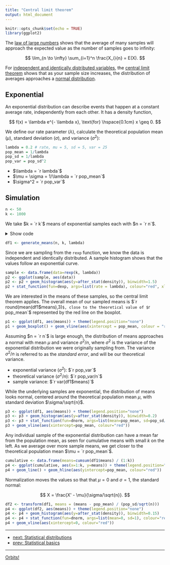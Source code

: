 ```yaml
---
title: "Central limit theorem"
output: html_document
---
```


```r
knitr::opts_chunk$set(echo = TRUE)
library(ggplot2)
```

The [law of large numbers][1] shows that the average of many samples will approach the expected value as the number of samples goes to infinity:

$$
\lim_{n \to \infty} \sum_{i=1}^n \frac{X_i}{n} = E(X).
$$

For [independent and identically distributed variables][2], the [central limit theorem][3] shows that as your sample size increases, the distribution of averages approaches a [normal distribution][4].

## Exponential

An exponential distribution can describe events that happen at a constant average rate, independently from each other. It has a density function,

$$
f(x) = \lambda e^{- \lambda x}, \text{for} \hspace{0.1cm} x \geq 0.
$$

We define our rate parameter ($\lambda$), calculate the theoretical population mean ($\mu$), standard deviation ($\sigma$), and variance ($\sigma^2$):

```r
lambda = 0.2 # rate, mu = 5, sd = 5, var = 25
pop_mean = 1/lambda
pop_sd = 1/lambda
pop_var = pop_sd^2
```

- $\lambda = `r lambda`$
- $\mu = \sigma = 1/\lambda = `r pop_mean`$
- $\sigma^2 = `r pop_var`$

## Simulation

```r
n <- 50
k <- 1000
```

We take $k = `r k`$ means of exponential samples each with $n = `r n`$.

<details>
<summary>Show code</summary>
```r
#' n: # number of rexp samples for each mean
#' k: # number of means
generate_means <- function(n, k, lambda) {
  #' collect k means, each with n samples, in an array
  sample_means = NULL
  for (i in 1:k) sample_means = c(sample_means, mean(rexp(n, lambda)))
  means_df <- data.frame(means = sample_means)
  means_df
}
```
</details>

```r
df1 <- generate_means(n, k, lambda)
```

Since we are sampling from the `rexp` function, we know the data is independent and identically distributed. A sample histogram shows that the values follow an exponential curve.

```r
sample <- data.frame(data=rexp(k, lambda))
p2 <- ggplot(sample, aes(data))
p2 <- p2 + geom_histogram(aes(y=after_stat(density)), binwidth=1.5)
p2 + stat_function(fun=dexp, args=list(rate = lambda), colour="red", xlim=c(0, max(sample$data)))
```

We are interested in the means of these samples, so the central limit theorem applies. The overall mean of our sampled means is $`r round(mean(df1$means),3)`$, close to the theoretical value of $`r pop_mean`$ represented by the red line on the boxplot.

```r
p1 <- ggplot(df1, aes(means)) + theme(legend.position="none")
p1 + geom_boxplot() + geom_vline(aes(xintercept = pop_mean, colour = "red"))
```

Assuming $n = `r n`$ is large enough, the distribution of means approaches a normal with mean $\mu$ and variance $\sigma^2/n$, where $\sigma^2$ is the variance of the exponential distribution we were originally sampling from. The variance $\sigma^2/n$ is referred to as the *standard error*, and will be our theoretical variance.

- exponential variance ($\sigma^2$): $`r pop_var`$
- theoretical variance ($\sigma^2/n$): $`r pop_var/n`$
- sample variance: $`r var(df1$means)`$

While the underlying samples are exponential, the distribution of means looks normal, centered around the theoretical population mean $\mu$, with standard deviation $\sigma/\sqrt{n}$.

```r
p3 <- ggplot(df1, aes(means)) + theme(legend.position="none")
p3 <- p3 + geom_histogram(aes(y=after_stat(density)), binwidth=0.2)
p3 <- p3 + stat_function(fun=dnorm, args=list(mean=pop_mean, sd=pop_sd/sqrt(n)), colour="red")
p3 + geom_vline(aes(xintercept=pop_mean, colour="red"))
```

Any individual sample of the exponential distribution can have a mean far from the population mean, as seen for cumulative means with small $k$ on the left. As we average over more sample means, we get closer to the theoretical population mean $\mu = `r pop_mean`$.

```r
cumulative <- data.frame(means=cumsum(df1$means) / (1:k))
p4 <- ggplot(cumulative, aes(x=1:k, y=means)) + theme(legend.position="none")
p4 + geom_line() + geom_hline(aes(yintercept=pop_mean, colour="red"))
```

Normalization moves the values so that that $\mu = 0$ and $\sigma = 1$, the standard normal:

$$
X = \frac{X' - \mu}{\sigma/\sqrt{n}}.
$$

```r
df2 <- transform(df1, means = (means - pop_mean) / (pop_sd/sqrt(n)))
p4 <- ggplot(df2, aes(means)) + theme(legend.position="none")
p4 <- p4 + geom_histogram(aes(y=after_stat(density)), binwidth=0.15)
p4 <- p4 + stat_function(fun=dnorm, args=list(mean=0, sd=1), colour="red")
p4 + geom_vline(aes(xintercept=0, colour="red"))
```

***

- [next: Statistical distributions](./stat_dist.html)
- [prev: Statistical basics](./stat_base.html)

[1]: https://en.wikipedia.org/wiki/Law_of_large_numbers
[2]: https://en.wikipedia.org/wiki/Independent_and_identically_distributed_random_variables
[3]: https://en.wikipedia.org/wiki/Central_limit_theorem
[4]: https://en.wikipedia.org/wiki/Normal_distribution

***

[Orbits!](../index.html)
